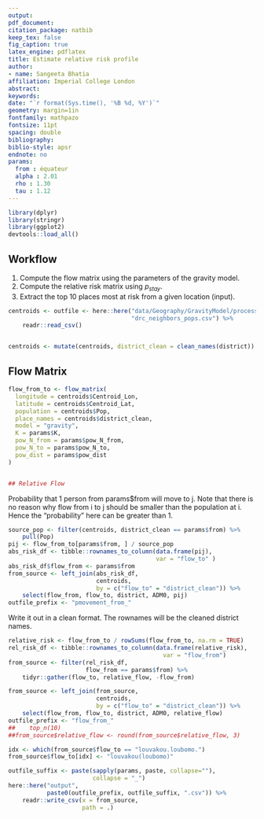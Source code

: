 ```yaml
---
output: 
pdf_document:
citation_package: natbib
keep_tex: false
fig_caption: true
latex_engine: pdflatex
title: Estimate relative risk profile
author:
- name: Sangeeta Bhatia
affiliation: Imperial College London
abstract: 
keywords: 
date: "`r format(Sys.time(), '%B %d, %Y')`"
geometry: margin=1in
fontfamily: mathpazo
fontsize: 11pt
spacing: double
bibliography: 
biblio-style: apsr
endnote: no
params:
  from : équateur
  alpha : 2.01
  rho : 1.30
  tau : 1.12
---
```


```r
library(dplyr)
library(stringr)
library(ggplot2)
devtools::load_all()
```

## Workflow

1. Compute the flow matrix using the parameters of the gravity model.
2. Compute the relative risk matrix using $p_{stay}$.
3. Extract the top 10 places most at risk from a given location
   (input).

```r
centroids <- outfile <- here::here("data/Geography/GravityModel/processed",
                                   "drc_neighbors_pops.csv") %>%
    readr::read_csv()


centroids <- mutate(centroids, district_clean = clean_names(district))

```


## Flow Matrix 
```r



flow_from_to <- flow_matrix(
  longitude = centroids$Centroid_Lon,
  latitude = centroids$Centroid_Lat,
  population = centroids$Pop,
  place_names = centroids$district_clean,
  model = "gravity",
  K = params$K,
  pow_N_from = params$pow_N_from,
  pow_N_to = params$pow_N_to,
  pow_dist = params$pow_dist
)


## Relative Flow

```

Probability that 1 person from params$from will move to j.
Note that there is no reason why flow from i to j should be smaller
than the population at i. Hence the "probability" here can be greater
than 1.

```r

source_pop <- filter(centroids, district_clean == params$from) %>%
    pull(Pop)
pij <- flow_from_to[params$from, ] / source_pop
abs_risk_df <- tibble::rownames_to_column(data.frame(pij),
                                          var = "flow_to" )
abs_risk_df$flow_from <- params$from
from_source <- left_join(abs_risk_df,
                         centroids,
                         by = c("flow_to" = "district_clean")) %>%
    select(flow_from, flow_to, district, ADM0, pij)
outfile_prefix <- "pmovement_from_"


```

Write it out in a clean format. The rownames will be the cleaned
district names.

```r
relative_risk <- flow_from_to / rowSums(flow_from_to, na.rm = TRUE)
rel_risk_df <- tibble::rownames_to_column(data.frame(relative_risk),
                                            var = "flow_from")
from_source <- filter(rel_risk_df,
                      flow_from == params$from) %>%
    tidyr::gather(flow_to, relative_flow, -flow_from) 

from_source <- left_join(from_source,
                         centroids,
                         by = c("flow_to" = "district_clean")) %>%
    select(flow_from, flow_to, district, ADM0, relative_flow)
outfile_prefix <- "flow_from_"
##    top_n(10)
##from_source$relative_flow <- round(from_source$relative_flow, 3)
```

```r
idx <- which(from_source$flow_to == "louvakou.loubomo.")
from_source$flow_to[idx] <- "louvakou(loubomo)"

outfile_suffix <- paste(sapply(params, paste, collapse=""),
                        collapse = "_")
here::here("output",
           paste0(outfile_prefix, outfile_suffix, ".csv")) %>%
    readr::write_csv(x = from_source,
                     path = .)
```



